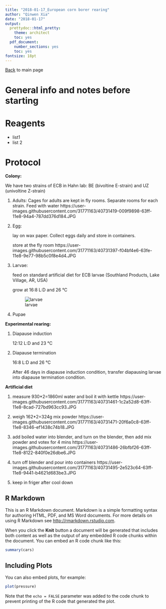 ```yaml
---
title: "2018-01-17_European corn borer rearing"
author: "Qinwen Xia"
date: "2018-01-17"
output:
  prettydoc::html_pretty:
    theme: architect
    toc: yes
  pdf_document:
    number_sections: yes
    toc: yes
fontsize: 18pt
---
```


[Back](https://adnguyen.github.io/Hahn_lab_protocols/) to main page

# General info and notes before starting 

# Reagents 

* list1
* list 2


# Protocol



**Colony:**

We have two strains of ECB in Hahn lab: BE (bivoltine E-strain) and UZ (univoltine Z-strain)

1)	Adults: Cages for adults are kept in fly rooms. Separate rooms for each strain. 
              Feed with water 
     https://user-images.githubusercontent.com/31771163/40731419-009f9898-63ff-11e8-94a4-787dd376d184.JPG
              
2)	Egg: 

    lay on wax paper. Collect eggs daily and store in containers. 
    
    store at the fly room
    https://user-images.githubusercontent.com/31771163/40731397-f04bf4e6-63fe-11e8-9e77-98b5c0f8e4d4.JPG

3)	Larvae: 

    feed on standard artificial diet for ECB larvae (Southland Products, Lake Village, AR, USA)
    
    grow at 16:8 L:D and 26 °C 
    
    ![larvae](https://user-images.githubusercontent.com/31771163/35106383-13c58106-fc3c-11e7-90ed-d2ca18423c4c.png)

4)	Pupae 
 
**Experimental rearing:**

1)	Diapause induction

    12:12 L:D and 23 °C 

2)	Diapause termination

    16:8 L:D and 26 °C 

    After 46 days in diapause induction condition, transfer diapausing larvae into diapause termination      condition. 

**Artificial diet**

1) measure 930*2=1860ml water and boil it with kettle
    https://user-images.githubusercontent.com/31771163/40731461-1c2a52d8-63ff-11e8-8cad-727bd963cc93.JPG
    
2) weigh 162*2=324g mix powder
   https://user-images.githubusercontent.com/31771163/40731471-20f6a0c8-63ff-11e8-8346-ef1438c74b18.JPG
   
3) add boiled water into blender, and turn on the blender, then add mix powder and votex for 4 mins
   https://user-images.githubusercontent.com/31771163/40731486-26bfbf26-63ff-11e8-8122-840f0e26dbe6.JPG
   
4) turn off blender and pour into containers
   https://user-images.githubusercontent.com/31771163/40731495-2e523c64-63ff-11e8-9441-b4621d683be3.JPG
   
5) keep in friger after cool down
 


## R Markdown

This is an R Markdown document. Markdown is a simple formatting syntax for authoring HTML, PDF, and MS Word documents. For more details on using R Markdown see <http://rmarkdown.rstudio.com>.

When you click the **Knit** button a document will be generated that includes both content as well as the output of any embedded R code chunks within the document. You can embed an R code chunk like this:

```r
summary(cars)
```

## Including Plots

You can also embed plots, for example:

```r
plot(pressure)
```

Note that the `echo = FALSE` parameter was added to the code chunk to prevent printing of the R code that generated the plot.
